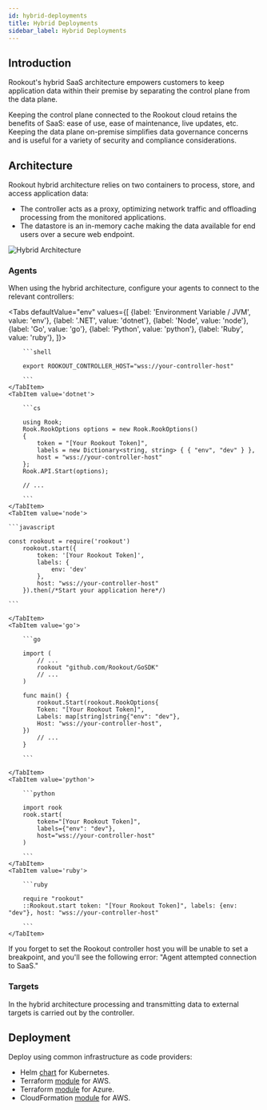 ```yaml
---
id: hybrid-deployments
title: Hybrid Deployments
sidebar_label: Hybrid Deployments
---
```


## Introduction

Rookout's hybrid SaaS architecture empowers customers to keep application data within their premise by separating the control plane from the data plane.

Keeping the control plane connected to the Rookout cloud retains the benefits of SaaS: ease of use, ease of maintenance, live updates, etc.
Keeping the data plane on-premise simplifies data governance concerns and is useful for a variety of security and compliance considerations.

## Architecture

Rookout hybrid architecture relies on two containers to process, store, and access application data:
- The controller acts as a proxy, optimizing network traffic and offloading processing from the monitored applications.
- The datastore is an in-memory cache making the data available for end users over a secure web endpoint.

![Hybrid Architecture](/img/diagrams/hybrid-architecture.png)

### Agents

When using the hybrid architecture, configure your agents to connect to the relevant controllers:


<Tabs
    defaultValue="env"
    values={[
        {label: 'Environment Variable / JVM', value: 'env'},
        {label: '.NET', value: 'dotnet'},
        {label: 'Node', value: 'node'},
        {label: 'Go', value: 'go'},
        {label: 'Python', value: 'python'},
        {label: 'Ruby', value: 'ruby'},
    ]}>
    <TabItem value="env">

        ```shell

        export ROOKOUT_CONTROLLER_HOST="wss://your-controller-host"

        ```
    </TabItem>
    <TabItem value='dotnet'>

        ```cs

        using Rook;
        Rook.RookOptions options = new Rook.RookOptions()
        {
            token = "[Your Rookout Token]",
            labels = new Dictionary<string, string> { { "env", "dev" } },
            host = "wss://your-controller-host"
        };
        Rook.API.Start(options);

        // ...

        ```
    </TabItem>
    <TabItem value='node'>

    ```javascript

    const rookout = require('rookout')
        rookout.start({
            token: '[Your Rookout Token]',
            labels: {
                env: 'dev'
            },
            host: "wss://your-controller-host"
        }).then(/*Start your application here*/)

    ```

    </TabItem>
    <TabItem value='go'>

        ```go

        import (
            // ...
            rookout "github.com/Rookout/GoSDK"
            // ...
        )

        func main() {
            rookout.Start(rookout.RookOptions{
            Token: "[Your Rookout Token]",
            Labels: map[string]string{"env": "dev"},
            Host: "wss://your-controller-host",
        })
            // ...
        }

        ```

    </TabItem>
    <TabItem value='python'>

        ```python

        import rook
        rook.start(
            token="[Your Rookout Token]",
            labels={"env": "dev"},
            host="wss://your-controller-host"
        )

        ```
    </TabItem>
    <TabItem value='ruby'>

        ```ruby

        require "rookout"
        ::Rookout.start token: "[Your Rookout Token]", labels: {env: "dev"}, host: "wss://your-controller-host"

        ```
    </TabItem>
</Tabs>

<div className="rookout-org-info" />

If you forget to set the Rookout controller host you will be unable to set a breakpoint, and you'll see the following error: "Agent attempted connection to SaaS."

### Targets

In the hybrid architecture processing and transmitting data to external targets is carried out by the controller.

## Deployment

Deploy using common infrastructure as code providers:

- Helm [chart](https://github.com/Rookout/helm-charts/tree/master/charts/rookout-hybrid) for Kubernetes.
- Terraform [module](https://registry.terraform.io/modules/Rookout/rookout-deployment/aws/latest) for AWS.
- Terraform [module](https://registry.terraform.io/modules/Rookout/rookout-deployment/azure/latest) for Azure.
- CloudFormation [module](https://github.com/Rookout/cloudformation-quick-deployment) for AWS.
